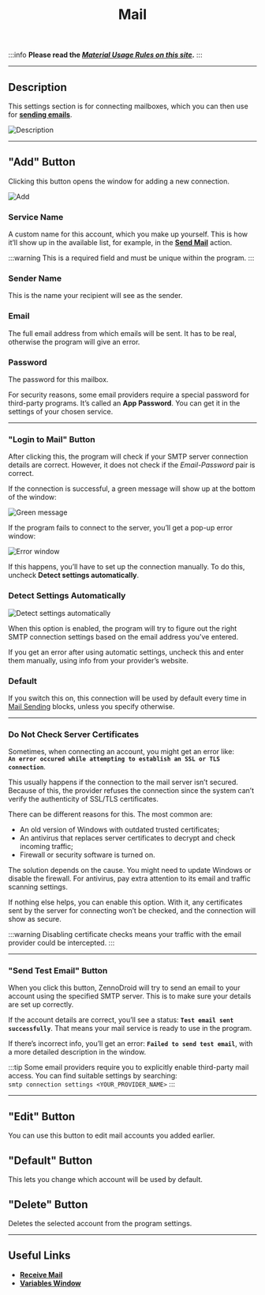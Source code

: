 ﻿---
sidebar_position: 12
title: Mail
description: Setting up connections to mailboxes.
---
:::info **Please read the [*Material Usage Rules on this site*](../Disclaimer).**
:::
_______________________________________________  
## Description  
This settings section is for connecting mailboxes, which you can then use for [**sending emails**](../Project%20Editor/SendEmails).

![Description](./assets/Mailbox/Mailbox_pic1.png)
_______________________________________________
## "Add" Button  
Clicking this button opens the window for adding a new connection.

![Add](./assets/Mailbox/Mailbox_pic2.png)

### Service Name  
A custom name for this account, which you make up yourself. This is how it’ll show up in the available list, for example, in the [**Send Mail**](../Project%20Editor/SendEmails) action.

:::warning This is a required field and must be unique within the program.
:::

### Sender Name  
This is the name your recipient will see as the sender.

### Email  
The full email address from which emails will be sent. It has to be real, otherwise the program will give an error.

### Password  
The password for this mailbox.

For security reasons, some email providers require a special password for third-party programs. It’s called an **App Password**. You can get it in the settings of your chosen service.
_______________________________________________
### "Login to Mail" Button  
After clicking this, the program will check if your SMTP server connection details are correct. However, it does not check if the *Email-Password* pair is correct.

If the connection is successful, a green message will show up at the bottom of the window:

![Green message](./assets/Mailbox/Mailbox_pic3.png)

If the program fails to connect to the server, you’ll get a pop-up error window:

![Error window](./assets/Mailbox/Mailbox_pic4.png)

If this happens, you’ll have to set up the connection manually. To do this, uncheck **Detect settings automatically**.

### Detect Settings Automatically  
![Detect settings automatically](./assets/Mailbox/Mailbox_pic5.png)

When this option is enabled, the program will try to figure out the right SMTP connection settings based on the email address you’ve entered.

If you get an error after using automatic settings, uncheck this and enter them manually, using info from your provider’s website.

### Default  
If you switch this on, this connection will be used by default every time in [Mail Sending](../Project%20Editor/SendEmails) blocks, unless you specify otherwise.
_______________________________________________
### Do Not Check Server Certificates  
Sometimes, when connecting an account, you might get an error like:  
**`An error occured while attempting to establish an SSL or TLS connection`**.

This usually happens if the connection to the mail server isn’t secured. Because of this, the provider refuses the connection since the system can’t verify the authenticity of SSL/TLS certificates.

There can be different reasons for this. The most common are:  
- An old version of Windows with outdated trusted certificates;
- An antivirus that replaces server certificates to decrypt and check incoming traffic;
- Firewall or security software is turned on.

The solution depends on the cause. You might need to update Windows or disable the firewall. For antivirus, pay extra attention to its email and traffic scanning settings.

If nothing else helps, you can enable this option. With it, any certificates sent by the server for connecting won’t be checked, and the connection will show as secure.

:::warning Disabling certificate checks means your traffic with the email provider could be intercepted.
:::  
_______________________________________________
### "Send Test Email" Button  
When you click this button, ZennoDroid will try to send an email to your account using the specified SMTP server. This is to make sure your details are set up correctly.

If the account details are correct, you’ll see a status: **`Test email sent successfully`**. That means your mail service is ready to use in the program.

If there’s incorrect info, you’ll get an error: **`Failed to send test email`**, with a more detailed description in the window.

:::tip Some email providers require you to explicitly enable third-party mail access.
You can find suitable settings by searching:  
`smtp connection settings <YOUR_PROVIDER_NAME>`
:::
_______________________________________________
## "Edit" Button  
You can use this button to edit mail accounts you added earlier.

## "Default" Button  
This lets you change which account will be used by default.

## "Delete" Button  
Deletes the selected account from the program settings.
_______________________________________________  
## Useful Links  
- [**Receive Mail**](../Project%20Editor/SendEmails)
- [**Variables Window**](../pm/Interface/Variables)